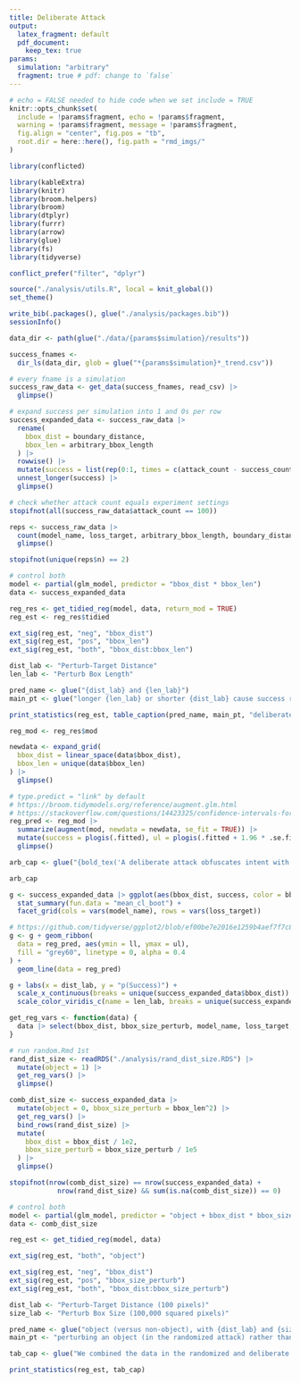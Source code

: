 ```yaml
---
title: Deliberate Attack
output: 
  latex_fragment: default
  pdf_document: 
    keep_tex: true
params:
  simulation: "arbitrary"
  fragment: true # pdf: change to `false` 
---
```


```r
# echo = FALSE needed to hide code when we set include = TRUE
knitr::opts_chunk$set(
  include = !params$fragment, echo = !params$fragment,
  warning = !params$fragment, message = !params$fragment,
  fig.align = "center", fig.pos = "tb",
  root.dir = here::here(), fig.path = "rmd_imgs/"
)
```

```r
library(conflicted)

library(kableExtra)
library(knitr)
library(broom.helpers)
library(broom)
library(dtplyr)
library(furrr)
library(arrow)
library(glue)
library(fs)
library(tidyverse)

conflict_prefer("filter", "dplyr")
```

```r
source("./analysis/utils.R", local = knit_global())
set_theme()
```

```r
write_bib(.packages(), glue("./analysis/packages.bib"))
sessionInfo()
```

```r
data_dir <- path(glue("./data/{params$simulation}/results"))

success_fnames <-
  dir_ls(data_dir, glob = glue("*{params$simulation}*_trend.csv"))

# every fname is a simulation
success_raw_data <- get_data(success_fnames, read_csv) |>
  glimpse()

# expand success per simulation into 1 and 0s per row
success_expanded_data <- success_raw_data |>
  rename(
    bbox_dist = boundary_distance,
    bbox_len = arbitrary_bbox_length
  ) |>
  rowwise() |>
  mutate(success = list(rep(0:1, times = c(attack_count - success_count, success_count)))) |>
  unnest_longer(success) |>
  glimpse()
```

```r
# check whether attack count equals experiment settings
stopifnot(all(success_raw_data$attack_count == 100))

reps <- success_raw_data |>
  count(model_name, loss_target, arbitrary_bbox_length, boundary_distance) |>
  glimpse()

stopifnot(unique(reps$n) == 2)
```

```r
# control both
model <- partial(glm_model, predictor = "bbox_dist * bbox_len")
data <- success_expanded_data

reg_res <- get_tidied_reg(model, data, return_mod = TRUE)
reg_est <- reg_res$tidied

ext_sig(reg_est, "neg", "bbox_dist")
ext_sig(reg_est, "pos", "bbox_len")
ext_sig(reg_est, "both", "bbox_dist:bbox_len")
```

```r
dist_lab <- "Perturb-Target Distance"
len_lab <- "Perturb Box Length"

pred_name <- glue("{dist_lab} and {len_lab}")
main_pt <- glue("longer {len_lab} or shorter {dist_lab} cause success rates to significantly increase for all model and attack combinations, except for {len_lab} in untargeted attack on Cascade R-CNN. The interaction terms, even when significant, are negligibly close to 0")

print_statistics(reg_est, table_caption(pred_name, main_pt, "deliberate"))
```

```r
reg_mod <- reg_res$mod

newdata <- expand_grid(
  bbox_dist = linear_space(data$bbox_dist),
  bbox_len = unique(data$bbox_len)
) |>
  glimpse()

# type.predict = "link" by default
# https://broom.tidymodels.org/reference/augment.glm.html
# https://stackoverflow.com/questions/14423325/confidence-intervals-for-predictions-from-logistic-regression
reg_pred <- reg_mod |>
  summarize(augment(mod, newdata = newdata, se_fit = TRUE)) |>
  mutate(success = plogis(.fitted), ul = plogis(.fitted + 1.96 * .se.fit), ll = plogis(.fitted - 1.96 * .se.fit)) |>
  glimpse()
```

```r
arb_cap <- glue("{bold_tex('A deliberate attack obfuscates intent with increased success for all models and attacks')} We implement intent obfuscating attack by perturbing an arbitrary non-overlapping square region to disrupt a randomly selected target object at various lengths and distances. The binned summaries and regression trendlines graph success proportion against {str_to_lower(pred_name)} in the deliberate attack experiment. {err_cap} and every point aggregates success over 200 images. The deliberate attack multiplies success as compared to the randomized attack (Figure \\ref{{fig:success_trend_graph}}), especially at close {str_to_lower(dist_lab)} and large {str_to_lower(len_lab)}. Full details are given in Section \\ref{{sec:arb_att}}.")

arb_cap
```


```r
g <- success_expanded_data |> ggplot(aes(bbox_dist, success, color = bbox_len, group = bbox_len)) +
  stat_summary(fun.data = "mean_cl_boot") +
  facet_grid(cols = vars(model_name), rows = vars(loss_target))

# https://github.com/tidyverse/ggplot2/blob/ef00be7e2016e1259b4aef7f7c85651df123beff/R/geom-smooth.r#L162
g <- g + geom_ribbon(
  data = reg_pred, aes(ymin = ll, ymax = ul),
  fill = "grey60", linetype = 0, alpha = 0.4
) +
  geom_line(data = reg_pred)

g + labs(x = dist_lab, y = "p(Success)") +
  scale_x_continuous(breaks = unique(success_expanded_data$bbox_dist)) +
  scale_color_viridis_c(name = len_lab, breaks = unique(success_expanded_data$bbox_len))
```

```r
get_reg_vars <- function(data) {
  data |> select(bbox_dist, bbox_size_perturb, model_name, loss_target, success, object)
}

# run random.Rmd 1st
rand_dist_size <- readRDS("./analysis/rand_dist_size.RDS") |>
  mutate(object = 1) |>
  get_reg_vars() |>
  glimpse()

comb_dist_size <- success_expanded_data |>
  mutate(object = 0, bbox_size_perturb = bbox_len^2) |>
  get_reg_vars() |>
  bind_rows(rand_dist_size) |>
  mutate(
    bbox_dist = bbox_dist / 1e2,
    bbox_size_perturb = bbox_size_perturb / 1e5
  ) |>
  glimpse()

stopifnot(nrow(comb_dist_size) == nrow(success_expanded_data) + 
            nrow(rand_dist_size) && sum(is.na(comb_dist_size)) == 0)
```

```r
# control both
model <- partial(glm_model, predictor = "object + bbox_dist * bbox_size_perturb")
data <- comb_dist_size

reg_est <- get_tidied_reg(model, data)

ext_sig(reg_est, "both", "object")

ext_sig(reg_est, "neg", "bbox_dist")
ext_sig(reg_est, "pos", "bbox_size_perturb")
ext_sig(reg_est, "both", "bbox_dist:bbox_size_perturb")
```

```r
dist_lab <- "Perturb-Target Distance (100 pixels)"
size_lab <- "Perturb Box Size (100,000 squared pixels)"

pred_name <- glue("object (versus non-object), with {dist_lab} and {size_lab} as covariates")
main_pt <- "perturbing an object (in the randomized attack) rather than a non-object (in the deliberate attack) significantly decreases success rates for most model and attack combinations, after controlling for perturb sizes and perturb-target distances"

tab_cap <- glue("We combined the data in the randomized and deliberate attack experiments to run a logistic model regressing success against {str_to_lower(pred_name)}. The ``object'' term codes object as 1 and non-object as 0. {str_to_sentence(main_pt)}. Table headers are explained in Appendix \\ref{{app:tab_hdr}}.")

print_statistics(reg_est, tab_cap)
```















